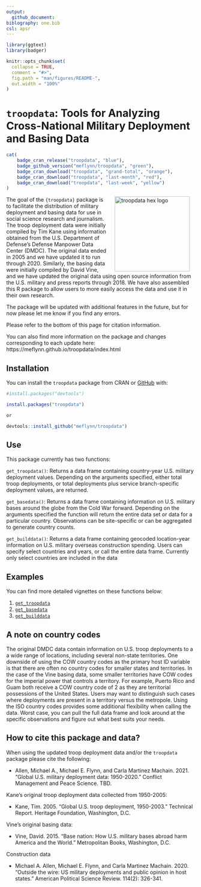 ```yaml
---
output: 
  github_document:
biblography: one.bib
csl: apsr
---
```


<!-- README.md is generated from README.Rmd. Please edit that file -->

```r

library(ggtext)
library(badger)

knitr::opts_chunk$set(
  collapse = TRUE,
  comment = "#>",
  fig.path = "man/figures/README-",
  out.width = "100%"
)
```


# `troopdata`: Tools for Analyzing Cross-National Military Deployment and Basing Data

<!-- badges: start -->
```r
cat(
	badge_cran_release("troopdata", "blue"),
	badge_github_version("meflynn/troopdata", "green"),
	badge_cran_download("troopdata", "grand-total", "orange"),
	badge_cran_download("troopdata", "last-month", "red"),
	badge_cran_download("troopdata", "last-week", "yellow")
)
```
<!-- badges: end -->

<img src="man/figures/logo.png" alt="troopdata hex logo" align="right" width="200" style="padding: 0 15px; float: right;"/>




The goal of the `{troopdata}` package is to facilitate the distribution of military deployment and basing data for use in social science research and journalism. The troop deployment data were initially compiled by Tim Kane using information obtained from the U.S. Department of Defense's Defense Manpower Data Center (DMDC). The original data ended in 2005 and we have updated it to run through 2020. Similarly, the basing data were initially compiled by David Vine, and we have updated the original data using open source information from the U.S. military and press reports through 2018. We have also assembled this R package to allow users to more easily access the data and use it in their own research.

The package will be updated with additional features in the future, but for now please let me know if you find any errors.

Please refer to the bottom of this page for citation information.

You can also find more information on the package and changes corresponding to each update here: https://meflynn.github.io/troopdata/index.html



## Installation

You can install the `troopdata` package from CRAN or [GitHub](https://github.com/) with: 

``` r
#install.packages("devtools")

install.packages("troopdata")

or 

devtools::install_github("meflynn/troopdata")
```



## Use

This package currently has two functions:

`get_troopdata()`: Returns a data frame containing country-year U.S. military deployment values. Depending on the arguments specified, either total troop deployments, or total deployments plus service branch-specific deployment values, are returned.

`get_basedata()`: Returns a data frame containing information on U.S. military bases around the globe from the Cold War forward. Depending on the arguments specified the function will return the entire data set or data for a particular country. Observations can be site-specific or can be aggregated to generate country counts.

`get_builddata()`: Returns a data frame containing geocoded location-year information on U.S. military overseas construction spending. Users can specify select countries and years, or call the entire data frame. Currently only select countries are included in the data


## Examples

You can find more detailed vignettes on these functions below:

1. [`get_troopdata`](https://meflynn.github.io/troopdata/articles/troopdata-vignette.html)
2. [`get_basedata`](https://meflynn.github.io/troopdata/articles/basedata-vignette.html)
3. [`get_builddata`](https://meflynn.github.io/troopdata/articles/builddata-vignette.html)


## A note on country codes

The original DMDC data contain information on U.S. troop deployments to a a wide range of locations, including several non-state territories. One downside of using the COW country codes as the primary host ID variable is that there are often no country codes for smaller states and territories. In the case of the Vine basing data, some smaller territories have COW codes for the imperial power that controls a territory. For example, Puerto Rico and Guam both receive a COW country code of 2 as they are territorial possessions of the United States. Users may want to distinguish such cases where deployments are present in a territory versus the metropole. Using the ISO country codes provides some additional flexibility when calling the data. Worst case, you can pull the full data frame and look around at the specific observations and figure out what best suits your needs. 



## How to cite this package and data?

When using the updated troop deployment data and/or the `troopdata` package please cite the following:

- Allen, Michael A., Michael E. Flynn, and Carla Martinez Machain. 2021. "Global U.S. military deployment data: 1950-2020." Conflict Management and Peace Science. TBD.

Kane's original troop deployment data collected from 1950-2005:

- Kane, Tim. 2005. "Global U.S. troop deployment, 1950-2003." Technical Report. Heritage Foundation, Washington, D.C.

Vine's original basing data:

- Vine, David. 2015. "Base nation: How U.S. military bases abroad harm America and the World." Metropolitan Books, Washington, D.C.

Construction data

- Michael A. Allen, Michael E. Flynn, and Carla Martinez Machain. 2020. "Outside the wire: US military deployments and public opinion in host states." American Political Science Review. 114(2): 326-341.



